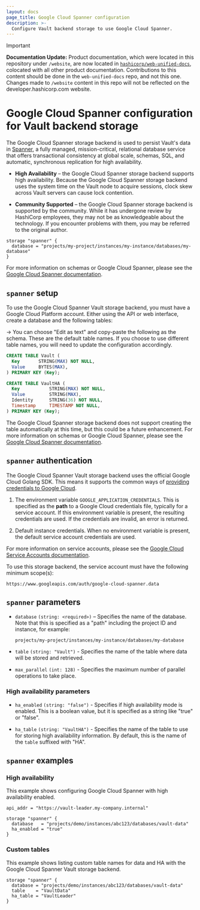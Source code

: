 ```yaml
---
layout: docs
page_title: Google Cloud Spanner configuration
description: >-
  Configure Vault backend storage to use Google Cloud Spanner.
---
```


> [!IMPORTANT]  
> **Documentation Update:** Product documentation, which were located in this repository under `/website`, are now located in [`hashicorp/web-unified-docs`](https://github.com/hashicorp/web-unified-docs), colocated with all other product documentation. Contributions to this content should be done in the `web-unified-docs` repo, and not this one. Changes made to `/website` content in this repo will not be reflected on the developer.hashicorp.com website.

# Google Cloud Spanner configuration for Vault backend storage

The Google Cloud Spanner storage backend is used to persist Vault's data in
[Spanner][spanner-docs], a fully managed, mission-critical, relational database
service that offers transactional consistency at global scale, schemas, SQL, and
automatic, synchronous replication for high availability.

- **High Availability** – the Google Cloud Spanner storage backend supports high
  availability. Because the Google Cloud Spanner storage backend uses the system
  time on the Vault node to acquire sessions, clock skew across Vault servers
  can cause lock contention.

- **Community Supported** – the Google Cloud Spanner storage backend is
  supported by the community. While it has undergone review by HashiCorp
  employees, they may not be as knowledgeable about the technology. If you
  encounter problems with them, you may be referred to the original author.

```hcl
storage "spanner" {
  database = "projects/my-project/instances/my-instance/databases/my-database"
}
```

For more information on schemas or Google Cloud Spanner, please see the [Google
Cloud Spanner documentation][spanner-docs].

## `spanner` setup

To use the Google Cloud Spanner Vault storage backend, you must have a Google
Cloud Platform account. Either using the API or web interface, create a database
and the following tables:

-> You can choose "Edit as text" and copy-paste the following as the schema.
These are the default table names. If you choose to use different table names,
you will need to update the configuration accordingly.

```sql
CREATE TABLE Vault (
  Key       STRING(MAX) NOT NULL,
  Value     BYTES(MAX),
) PRIMARY KEY (Key);

CREATE TABLE VaultHA (
  Key           STRING(MAX) NOT NULL,
  Value         STRING(MAX),
  Identity      STRING(36) NOT NULL,
  Timestamp     TIMESTAMP NOT NULL,
) PRIMARY KEY (Key);
```

The Google Cloud Spanner storage backend does not support creating the table
automatically at this time, but this could be a future enhancement. For more
information on schemas or Google Cloud Spanner, please see the [Google Cloud
Spanner documentation][spanner-docs].

## `spanner` authentication

The Google Cloud Spanner Vault storage backend uses the official Google Cloud
Golang SDK. This means it supports the common ways of [providing credentials to
Google Cloud][cloud-creds].

1. The environment variable `GOOGLE_APPLICATION_CREDENTIALS`. This is specified
   as the **path** to a Google Cloud credentials file, typically for a service
   account. If this environment variable is present, the resulting credentials are
   used. If the credentials are invalid, an error is returned.

1. Default instance credentials. When no environment variable is present, the
   default service account credentials are used.

For more information on service accounts, please see the [Google Cloud Service
Accounts documentation][service-accounts].

To use this storage backend, the service account must have the following
minimum scope(s):

```text
https://www.googleapis.com/auth/google-cloud-spanner.data
```

## `spanner` parameters

- `database` `(string: <required>)` – Specifies the name of the database. Note
  that this is specified as a "path" including the project ID and instance, for
  example:

  ```text
  projects/my-project/instances/my-instance/databases/my-database
  ```

- `table` `(string: "Vault")` - Specifies the name of the table where
  data will be stored and retrieved.

- `max_parallel` `(int: 128)` - Specifies the maximum number of parallel
  operations to take place.

### High availability parameters

- `ha_enabled` `(string: "false")` - Specifies if high availability mode is
  enabled. This is a boolean value, but it is specified as a string like "true"
  or "false".

- `ha_table` `(string: "VaultHA")` - Specifies the name of the table to use for
  storing high availability information. By default, this is the name of the
  `table` suffixed with "HA".

## `spanner` examples

### High availability

This example shows configuring Google Cloud Spanner with high availability
enabled.

```hcl
api_addr = "https://vault-leader.my-company.internal"

storage "spanner" {
  database   = "projects/demo/instances/abc123/databases/vault-data"
  ha_enabled = "true"
}
```

### Custom tables

This example shows listing custom table names for data and HA with the Google
Cloud Spanner Vault storage backend.

```hcl
storage "spanner" {
  database = "projects/demo/instances/abc123/databases/vault-data"
  table    = "VaultData"
  ha_table = "VaultLeader"
}
```

[cloud-creds]: https://cloud.google.com/docs/authentication/production#providing_credentials_to_your_application
[service-accounts]: https://cloud.google.com/compute/docs/access/service-accounts
[spanner-docs]: https://cloud.google.com/spanner/docs/

